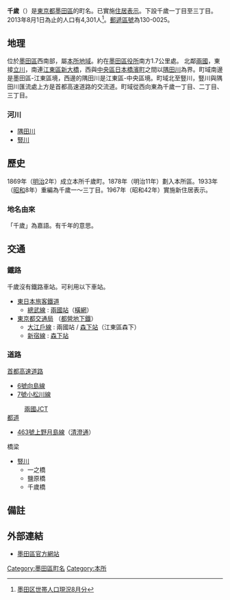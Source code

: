 {{Pathnav|日本|東京都|墨田區|name=千歲|frame=1}}
{{Infobox Settlement
|official_name =  千歲
|native_name =
|settlement_type = [[町|町]]
|image_skyline =
|imagesize =
|image_caption =
|image_flag =
|image_seal =
| image_map =
| map_caption =
|subdivision_type = [[國家|國家]]
|subdivision_name = [[File:Flag_of_Japan.svg|border]] [[日本|日本]]
|subdivision_type1 = [[都道府縣|都道府縣]]
|subdivision_name1 = [[File:Flag_of_Tokyo_Prefecture.svg|25px]] [[東京都|東京都]]
|subdivision_type2 = [[東京都區部|特別區]]
|subdivision_name2 = [[File:Flag_of_Sumida,_Tokyo.svg|25px]] [[墨田區|墨田區]]
|subdivision_type3 = [[地域|地域]]
|subdivision_name3 = [[本所區|本所地域]]
|established_title =
|established_date =
|government_type =
|leader_title =
|leader_name =
|area_magnitude =
|area_total_sq_mi =
|area_total_km2 =
|area_land_sq_mi =
|area_land_km2 =
|area_urban_sq_mi =
|area_urban_km2 =
|area_metro_km2 =
|area_metro_sq_mi =
|population_as_of= 2013年（平成25年）8月1日
|population_footnotes =
|population_total = 4301
|population_urban =
|population_metro =
|population_density_sq_mi =
|population_density_km2 =
| timezone = [[日本標準時間|JST]]
| utc_offset = +9
|timezone_DST =
|utc_offset_DST =
|latd=|latm=|lats=|latNS=
|longd=|longm=|longs=|longEW=
|elevation_footnotes=
|elevation_m =
|elevation_ft =
|postal_code_type = [[郵遞區號|郵遞區號]]
|postal_code = 130-0025　
|area_code =
|website =
|footnotes =
}}
'''千歲'''（{{jpn|j=千歳|hg=ちとせ|rm=Chitose|f=y}}）是[[東京都|東京都]][[墨田區|墨田區]]的町名。已實施[[住居表示|住居表示]]。下設千歲一丁目至三丁目。2013年8月1日為止的人口有4,301人<ref>[http://www.city.sumida.lg.jp/sumida_info/population/monthly/monthly25nendo04.files/monthly25nendo08.pdf 墨田区世帯人口現況8月分]{{dead link|date=2017年11月 |bot=InternetArchiveBot |fix-attempted=yes }}</ref>。[[郵遞區號|郵遞區號]]為130-0025。

== 地理 ==
位於[[墨田區|墨田區]]西南部，屬[[本所區|本所地域]]。約在[[墨田區役所|墨田區役所]]南方1.7公里處。
北鄰[[兩國|兩國]]，東接[[立川_(墨田區)|立川]]，南連[[江東區_(東京都)|江東區]][[新大橋_(江東區)|新大橋]]，西與[[中央區_(東京都)|中央區]][[日本橋濱町|日本橋濱町]]之間以[[隅田川|隅田川]]為界。町域南邊是墨田區-江東區境，西邊的隅田川是江東區-中央區境。町域北至豎川，豎川與隅田川匯流處上方是首都高速道路的交流道。町域從西向東為千歲一丁目、二丁目、三丁目。

=== 河川 ===
* [[隅田川|隅田川]]
* [[豎川|豎川]]

== 歷史 ==
1869年（[[明治|明治]]2年）成立本所千歲町。1878年（明治11年）劃入本所區。1933年（[[昭和|昭和]]8年）重編為千歲一～三丁目。1967年（昭和42年）實施新住居表示。
=== 地名由來 ===
「千歲」為嘉語。有千年的意思。

== 交通 ==
=== 鐵路 ===
千歲沒有鐵路車站。可利用以下車站。
* [[東日本旅客鐵道|東日本旅客鐵道]]
** [[總武線|總武線]] : [[兩國站|兩國站]]（[[橫網|橫網]]）
* [[東京都交通局|東京都交通局]] （[[都營地下鐵|都營地下鐵]]）
** [[都營地下鐵大江戶線|大江戶線]] : 兩國站 / [[森下站_(東京都)|森下站]]（江東區森下）
** [[都營地下鐵新宿線|新宿線]] : [[森下站_(東京都)|森下站]]

=== 道路 ===
;[[首都高速道路|首都高速道路]]
* [[首都高速6號向島線|6號向島線]]
* [[首都高速7號小松川線|7號小松川線]]
: [[兩國JCT|兩國JCT]]
;[[東京都都道列表|都道]]
* [[東京都道463號上野月島線|463號上野月島線]]（[[清澄通|清澄通]]）
; 橋梁
*[[豎川_(東京都)|豎川]]
** 一之橋
** 鹽原橋
** 千歲橋

== 備註 ==
{{reflist}}

==外部連結==
*[http://www.city.sumida.lg.jp/ 墨田區官方網站]{{Wayback|url=http://www.city.sumida.lg.jp/ |date=20100830102917 }}

{{墨田區的町名}}
{{DEFAULTSORT:Chitose}}
[[Category:墨田區町名|Category:墨田區町名]]
[[Category:本所|Category:本所]]